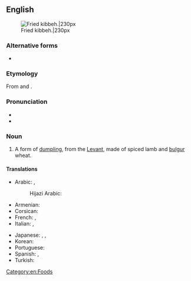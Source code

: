 ==English==
{{wikipedia}}
[[File:Quibe frito.JPG|thumb|Fried kibbeh.|230px]]

===Alternative forms===
* {{alter|en|kibbe|kibbi|kebbeh|kubbeh|kubba}}

===Etymology===
From {{der|en|ar|كِبَّة||ball}} and {{m|ar|كُبَّة||ball}}. {{root|en|ar|ك ب ب}}

===Pronunciation===
* {{IPA|en|/ˈkɪbi/}}
* {{rhymes|en|ɪbi|s=2}}

===Noun===
{{en-noun}}

# A form of [[dumpling]], from the [[Levant]], made of spiced lamb and [[bulgur]] wheat.

====Translations====
{{trans-top|form of dumpling}}
* Arabic: {{t|ar|كِبَّة|f}}, {{t|ar|كُبَّة|f}}
*: Hijazi Arabic: {{t|acw|كُبَّة|f|tr=kubba}}
* Armenian: {{t|hy|իշլի քյուֆթա}}
* Corsican: {{t|co|quibe|m}}
* French: {{t+|fr|kebbé|m}}, {{t|fr|kibbé|m}}
* Italian: {{t|it|qubbah|f}}, {{t|it|quibe|m}}
{{trans-mid}}
* Japanese: {{t|ja|キッベ|tr=kibbe}}, {{t|ja|クッバ|tr=kubba}}, {{t|ja|クッベ|tr=kubbe}}
* Korean: {{t|ko|킵바|tr=}}
* Portuguese: {{t+|pt|quibe|m}}
* Spanish: {{t|es|quipe|m}}, {{t|es|quibbe|m}}
* Turkish: {{t+|tr|içli köfte}}
{{trans-bottom}}

[[Category:en:Foods]]